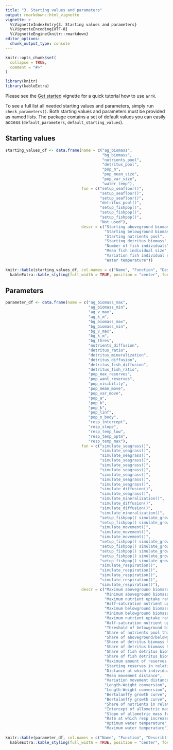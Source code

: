 ```yaml
---
title: "3. Starting values and parameters"
output: rmarkdown::html_vignette
vignette: >
  %\VignetteIndexEntry{3. Starting values and parameters}
  %\VignetteEncoding{UTF-8}
  %\VignetteEngine{knitr::rmarkdown}
editor_options: 
  chunk_output_type: console
---
```


```r
knitr::opts_chunk$set(
  collapse = TRUE,
  comment = "#>"
)
```

```r
library(knitr)
library(kableExtra)
```

Please see the [Get started](getstarted.html) vignette for a quick tutorial how to use `arrR`.

To see a full list all needed starting values and parameters, simply run `check_parameters()`. Both starting values and parameters must be provided as named lists. The package contains a set of default values you can easily access (`default_parameters`, `default_starting_values`).

## Starting values

```r
starting_values_df <- data.frame(name = c("ag_biomass", 
                                          "bg_biomass", 
                                          "nutrients_pool", 
                                          "detritus_pool", 
                                          "pop_n", 
                                          "pop_mean_size", 
                                          "pop_var_size", 
                                          "water_temp"), 
                                 fun = c("setup_seafloor()", 
                                         "setup_seafloor()", 
                                         "setup_seafloor()",
                                         "detritus_pool()", 
                                         "setup_fishpop()", 
                                         "setup_fishpop()", 
                                         "setup_fishpop()", 
                                         "Not used"), 
                                 descr = c("Starting aboveground biomass", 
                                           "Starting belowground biomass", 
                                           "Starting nutrients pool", 
                                           "Starting detritus biomass", 
                                           "Number of fish individuals", 
                                           "Mean fish individual size", 
                                           "Variation fish individual size", 
                                           "Water temperature"))
                
knitr::kable(starting_values_df, col.names = c("Name", "Function", "Describtion"), align = "lrr") %>% 
  kableExtra::kable_styling(full_width = TRUE, position = "center", font_size = 12, )
```

## Parameters

```r
parameter_df <- data.frame(name = c("ag_biomass_max", 
                                    "ag_biomass_min", 
                                    "ag_v_max", 
                                    "ag_k_m", 
                                    "bg_biomass_max", 
                                    "bg_biomass_min", 
                                    "bg_v_max", 
                                    "bg_k_m", 
                                    "bg_thres", 
                                    "nutrients_diffusion", 
                                    "detritus_ratio", 
                                    "detritus_mineralization", 
                                    "detritus_diffusion",
                                    "detritus_fish_diffusion",
                                    "detritus_fish_ratio", 
                                    "pop_max_reserves", 
                                    "pop_want_reserves", 
                                    "pop_visibility",
                                    "pop_mean_move", 
                                    "pop_var_move", 
                                    "pop_a", 
                                    "pop_b", 
                                    "pop_k",
                                    "pop_linf", 
                                    "pop_n_body", 
                                    "resp_intercept", 
                                    "resp_slope", 
                                    "resp_temp_low", 
                                    "resp_temp_optm", 
                                    "resp_temp_max"), 
                                 fun = c("simulate_seagrass()", 
                                         "simulate_seagrass()", 
                                         "simulate_seagrass()", 
                                         "simulate_seagrass()",
                                         "simulate_seagrass()", 
                                         "simulate_seagrass()", 
                                         "simulate_seagrass()", 
                                         "simulate_seagrass()", 
                                         "simulate_seagrass()", 
                                         "simulate_diffusion()",
                                         "simulate_seagrass()", 
                                         "simulate_mineralization()", 
                                         "simulate_diffusion()",
                                         "simulate_diffusion()",
                                         "simulate_mineralization()", 
                                         "setup_fishpop() simulate_growth()", 
                                         "setup_fishpop() simulate_growth(); simulate_mortality()", 
                                         "simulate_movement()", 
                                         "simulate_movement()", 
                                         "simulate_movement()", 
                                         "setup_fishpop() simulate_growth()", 
                                         "setup_fishpop() simulate_growth()", 
                                         "setup_fishpop() simulate_growth()", 
                                         "setup_fishpop() simulate_growth() simulate_mortality()", 
                                         "setup_fishpop() simulate_growth() simulate_mortality()", 
                                         "simulate_respiration()", 
                                         "simulate_respiration()",
                                         "simulate_respiration()",
                                         "simulate_respiration()",
                                         "simulate_respiration()"), 
                                 descr = c("Maximum aboveground biomass", 
                                           "Minimum aboveground biomass",
                                           "Maximum nutrient uptake rate (aboveground)", 
                                           "Half-saturation nutrient uptake (aboveground)",
                                           "Maximum belowground biomass", 
                                           "Minimum belowground biomass",
                                           "Maximum nutrient uptake rate (belowground)", 
                                           "Half-saturation nutrient uptake (belowground)", 
                                           "Threshold of belowground biomass at aboveground biomass starts to grow",
                                           "Share of nutrients pool that is diffused to neighboring grid cell", 
                                           "Share of aboveground/belowground biomass that is sloughed to detritus biomass",
                                           "Share of detritus biomass that is mineralized to nutrients pool", 
                                           "Share of detritus biomass that is diffused to neighboring grid cell", 
                                           "Share of fish detritus biomass that is diffused to neighboring grid cell", 
                                           "Share of fish detritus biomass thas is mineralized to detritus biomass", 
                                           "Maximum amount of reserves in relation to body size", 
                                           "Starting reserves in relation to body size", 
                                           "Distance at which individuals have information about distance to reef", 
                                           "Mean movement distance", 
                                           "Variation movement distance", 
                                           "Length-Weight conversion", 
                                           "Length-Weight conversion", 
                                           "Bertalanffy growth curve", 
                                           "Bertalanffy growth curve", 
                                           "Share of nutrients in relation to body size", 
                                           "Intercept of allometric mass function", 
                                           "Slope of allometric mass function", 
                                           "Rate at which resp increases over low water temp", 
                                           "Optimum water temperature", 
                                           "Maximum water temperature"))
                
knitr::kable(parameter_df, col.names = c("Name", "Function", "Describtion"), align = "lrr") %>% 
  kableExtra::kable_styling(full_width = TRUE, position = "center", font_size = 12, )
```

